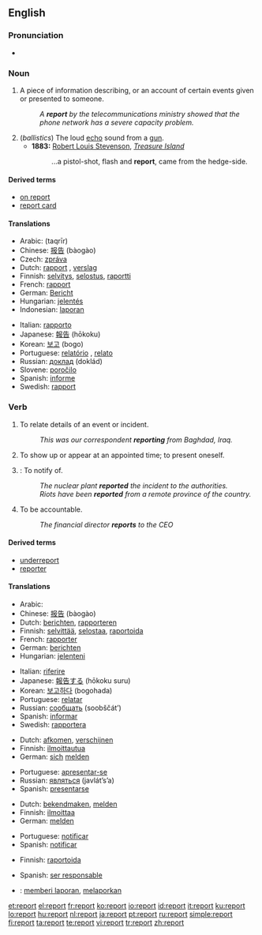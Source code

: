 ==English==
{{wikipedia}}

===Pronunciation===
* {{audio|en-us-report.ogg|Audio (US)}}
*: {{rhymes|ɔː(r)t}}

===Noun===
{{en-noun}}

# A piece of information describing, or an account of certain events given or presented to someone.
#: ''A '''report''' by the telecommunications ministry showed that the phone network has a severe capacity problem.''
# (''ballistics'') The loud [[echo]] sound from a [[gun]].
#* '''1883:''' [[w:Robert Louis Stevenson|Robert Louis Stevenson]], ''[[w:Treasure Island|Treasure Island]]''
#*: ...a pistol-shot, flash and '''report''', came from the hedge-side.

====Derived terms====
* [[on report]]
* [[report card]]

====Translations====
{{trans-top|information describing events}}
* Arabic: {{Arab|[[تقرير]]}} (taqrīr)
* Chinese: [[报告]] (bàogào)
* Czech: [[zpráva]] {{f}}
* Dutch: [[rapport]] {{n}}, [[verslag]] {{n}}
* Finnish: [[selvitys]], [[selostus]], [[raportti]]
* French: [[rapport]] {{m}}
* German: [[Bericht]] {{m}}
* Hungarian: [[jelentés]]
* Indonesian: [[laporan]]
{{trans-mid}}
* Italian: [[rapporto]] {{m}}
* Japanese: [[報告]] (hōkoku)
* Korean: [[보고]] (bogo)
* Portuguese: [[relatório]] {{m}}, [[relato]] {{m}}
* Russian: [[доклад]] (doklád) {{m}}
* Slovene: [[poročilo]] {{n}}
* Spanish: [[informe]] {{m}}
* Swedish: [[rapport]] {{c}}
{{trans-bottom}}

===Verb===
{{en-verb}}

# {{context|intransitive|news}} To relate details of an event or incident.
#: ''This was our correspondent '''reporting''' from Baghdad, Iraq.''
# {{context|intransitive|military}} To show up or appear at an appointed time; to present oneself.
# {{transitive}}: To notify of.
#: ''The nuclear plant '''reported''' the incident to the authorities.''
#: ''Riots have been '''reported''' from a remote province of the country.''
# To be accountable.
#: ''The financial director '''reports''' to the CEO''

====Derived terms====
* [[underreport]]
* [[reporter]]

====Translations====
{{trans-top|to relate event}}
* Arabic: {{Arab|[[وصف]]}} {{IPAchar|(wáʂafa)}}
* Chinese: [[报告]] (bàogào)
* Dutch: [[berichten]], [[rapporteren]]
* Finnish: [[selvittää]], [[selostaa]], [[raportoida]]
* French: [[rapporter]]
* German: [[berichten]]
* Hungarian: [[jelenteni]]
{{trans-mid}}
* Italian: [[riferire]]
* Japanese: [[報告]]する (hōkoku suru)
* Korean: [[보고하다]] (bogohada)
* Portuguese: [[relatar]]
* Russian: [[сообщать]] (soobščát’)
* Spanish: [[informar]]
* Swedish: [[rapportera]]
{{trans-bottom}}

{{trans-top|appear or present oneself}}
* Dutch: [[afkomen]], [[verschijnen]]
* Finnish: [[ilmoittautua]]
* German: [[sich]] [[melden]]
{{trans-mid}}
* Portuguese: [[apresentar-se]]
* Russian: [[являться]] (javlát’s’a)
* Spanish: [[presentarse]]
{{trans-bottom}}

{{trans-top|to notify}}
* Dutch: [[bekendmaken]], [[melden]]
* Finnish: [[ilmoittaa]]
* German: [[melden]]
{{trans-mid}}
* Portuguese: [[notificar]]
* Spanish: [[notificar]]
{{trans-bottom}}

{{trans-top|to be accountable}}
* Finnish: [[raportoida]]
{{trans-mid}}
* Spanish: [[ser responsable]]
{{trans-bottom}}

{{checktrans-top}}
* {{ttbc|Indonesian}}: [[memberi laporan]], [[melaporkan]]
{{trans-bottom}}

[[et:report]]
[[el:report]]
[[fr:report]]
[[ko:report]]
[[io:report]]
[[id:report]]
[[it:report]]
[[ku:report]]
[[lo:report]]
[[hu:report]]
[[nl:report]]
[[ja:report]]
[[pt:report]]
[[ru:report]]
[[simple:report]]
[[fi:report]]
[[ta:report]]
[[te:report]]
[[vi:report]]
[[tr:report]]
[[zh:report]]